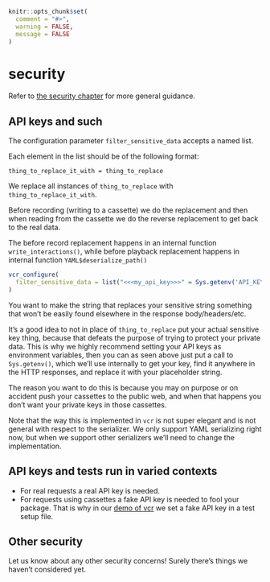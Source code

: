```r
knitr::opts_chunk$set(
  comment = "#>",
  warning = FALSE,
  message = FALSE
)
```


# security {#vcr-security}

Refer to [the security chapter](#security-chapter) for more general guidance.

## API keys and such {#api-keys-security}

The configuration parameter `filter_sensitive_data` accepts a named list.

Each element in the list should be of the following format:

`thing_to_replace_it_with = thing_to_replace`

We replace all instances of `thing_to_replace` with `thing_to_replace_it_with`.

Before recording (writing to a cassette) we do the replacement and then when
reading from the cassette we do the reverse replacement to get back
to the real data.

The before record replacement happens in an internal
function `write_interactions()`, while before playback replacement
happens in internal function `YAML$deserialize_path()`

```r
vcr_configure(
  filter_sensitive_data = list("<<<my_api_key>>>" = Sys.getenv('API_KEY'))
)
```

You want to make the string that replaces your sensitive string something that
won't be easily found elsewhere in the response body/headers/etc.

It's a good idea to not in place of `thing_to_replace` put your actual sensitive
key thing, because that defeats the purpose of trying to protect your private
data. This is why we highly recommend setting your API keys as environment
variables, then you can as seen above just put a call to `Sys.getenv()`,
which we'll use internally to get your key, find it anywhere in the HTTP
responses, and replace it with your placeholder string.

The reason you want to do this is because you may on purpose or on accident
push your cassettes to the public web, and when that happens you don't want
your private keys in those cassettes.

Note that the way this is implemented in `vcr` is not super elegant and is
not general with respect to the serializer. We only support YAML serializing
right now, but when we support other serializers we'll need to change the
implementation.

## API keys and tests run in varied contexts {#different-api-keys}

* For real requests a real API key is needed.
* For requests using cassettes a fake API key is needed to fool your package. That is 
why in our [demo of vcr](#vcr) we set a fake API key in a test setup file.

## Other security

Let us know about any other security concerns! Surely there's things we haven't
considered yet.
